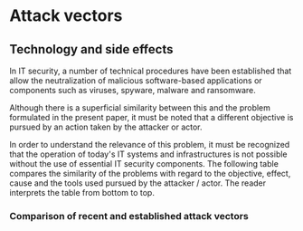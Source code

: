 
# Attack vectors

## Technology and side effects

In IT security, a number of technical procedures have been established that allow the neutralization of malicious software-based applications or components such as viruses, spyware, malware and ransomware.

Although there is a superficial similarity between this and the problem formulated in the present paper, it must be noted that a different objective is pursued by an action taken by the attacker or actor.

In order to understand the relevance of this problem, it must be recognized that the operation of today's IT systems and infrastructures is not possible without the use of essential IT security components. The following table compares the similarity of the problems with regard to the objective, effect, cause and the tools used pursued by the attacker / actor. The reader interprets the table from bottom to top.

### Comparison of recent and established attack vectors

<WrappedByExample />

